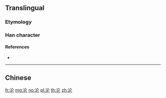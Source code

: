 {{character info/new}}
{{also|淪}}
==Translingual==

===Etymology===
{{Han simp|淪|f=侖|t=仑}}

===Han character===
{{Han char|rn=85|rad=水|as=04|sn=7|four=|canj=EOP|ids=⿰氵仑}}

====References====
* {{Han ref|kx=0612.121|hdz=31568.040|uh=6CA6|ud=27814}}

----

==Chinese==
{{zh-see|淪}}

[[fr:沦]]
[[mg:沦]]
[[no:沦]]
[[pl:沦]]
[[th:沦]]
[[zh:沦]]